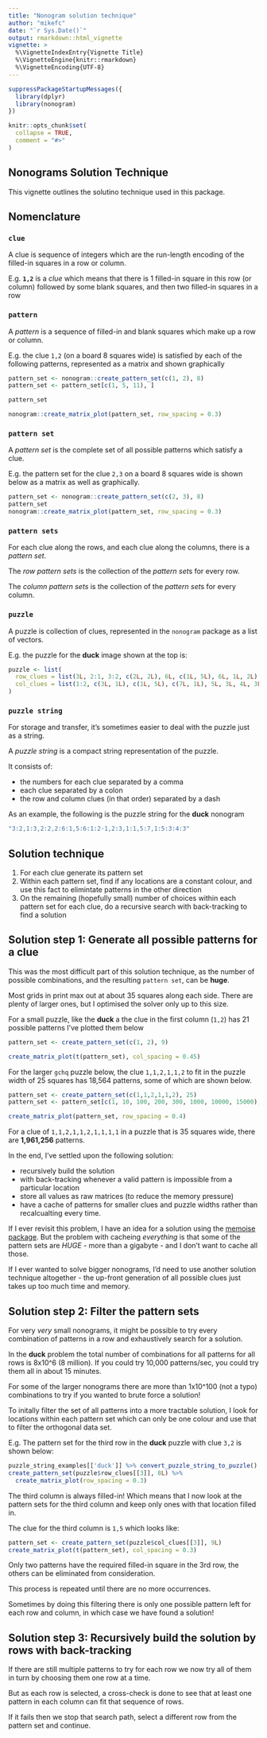 ---
title: "Nonogram solution technique"
author: "mikefc"
date: "`r Sys.Date()`"
output: rmarkdown::html_vignette
vignette: >
  %\VignetteIndexEntry{Vignette Title}
  %\VignetteEngine{knitr::rmarkdown}
  %\VignetteEncoding{UTF-8}
---

```{r setup, include = FALSE}
suppressPackageStartupMessages({
  library(dplyr)
  library(nonogram)
})

knitr::opts_chunk$set(
  collapse = TRUE,
  comment = "#>"
)
```



Nonograms Solution Technique
------------------------------------------------------------------------------

This vignette outlines the solutino technique used in this package.


Nomenclature
------------------------------------------------------------------------------


### `clue`

A clue is sequence of integers which are the run-length encoding of the filled-in 
squares in a row or column. 

E.g. **`1,2`** is a *clue* which means that there is 1 filled-in square in this row
  (or column) followed by some blank squares, and then two filled-in squares in a row
  
### `pattern`

A *pattern* is a sequence of filled-in and blank squares which make up a row or 
column.  

E.g. the clue `1,2`  (on a board 8 squares wide) is satisfied by each
of the following patterns, represented as a matrix and shown graphically

```{r echo=FALSE}
pattern_set <- nonogram::create_pattern_set(c(1, 2), 8)
pattern_set <- pattern_set[c(1, 5, 11), ]

pattern_set

nonogram::create_matrix_plot(pattern_set, row_spacing = 0.3)
```


### `pattern set`

A *pattern set* is the complete set of all possible patterns which satisfy a clue.

E.g. the pattern set for the clue `2,3` on a board 8 squares wide is shown below
as a matrix as well as graphically.

```{r echo = FALSE}
pattern_set <- nonogram::create_pattern_set(c(2, 3), 8)
pattern_set
nonogram::create_matrix_plot(pattern_set, row_spacing = 0.3)
```


### `pattern sets`

For each clue along the rows, and each clue along the columns, there is a *pattern set*.

The *row pattern sets* is the collection of the *pattern set*s for every row.

The *column pattern sets* is the collection of the *pattern set*s for every column.


### `puzzle`

A puzzle is collection of clues, represented in the `nonogram` package as a list of
vectors.

E.g. the puzzle for the **duck** image shown at the top is:

```{r eval=FALSE}
puzzle <- list(
  row_clues = list(3L, 2:1, 3:2, c(2L, 2L), 6L, c(1L, 5L), 6L, 1L, 2L), 
  col_clues = list(1:2, c(3L, 1L), c(1L, 5L), c(7L, 1L), 5L, 3L, 4L, 3L)
)
```



### `puzzle string`

For storage and transfer, it's sometimes easier to deal with the puzzle just
as a string.

A *puzzle string* is a compact string representation of the puzzle.

It consists of:

* the numbers for each clue separated by a comma
* each clue separated by a colon
* the row and column clues (in that order) separated by a dash


As an example, the following is the puzzle string for the **duck** nonogram



```{r eval=FALSE}
"3:2,1:3,2:2,2:6:1,5:6:1:2-1,2:3,1:1,5:7,1:5:3:4:3"
```




Solution technique
------------------------------------------------------------------------------

1. For each clue generate its pattern set
2. Within each pattern set, find if any locations are a constant colour, and 
   use this fact to elimintate patterns in the other direction
3. On the remaining (hopefully small) number of choices within each pattern set
   for each clue, do a recursive search with back-tracking to find a solution
   
   
Solution step 1: Generate all possible patterns for a clue
------------------------------------------------------------------------------

This was the most difficult part of this solution technique, as the number of 
possible combinations, and the resulting `pattern set`, can be **huge**.

Most grids in print max out at about 35 squares along each side.  There are plenty
of larger ones, but I optimised the solver only up to this size.  

For a small puzzle, like the **duck** a the clue in the first column (`1,2`) has
21 possible patterns I've plotted them below

```{r fig.height=3, echo=FALSE, fig.width=6}
pattern_set <- create_pattern_set(c(1, 2), 9)

create_matrix_plot(t(pattern_set), col_spacing = 0.45)
```


For the larger `gchq` puzzle below, the clue `1,1,2,1,1,2` to fit in the
puzzle width of 25 squares has 18,564 patterns, some of which are shown below.

```{r fig.height=3, echo=FALSE, fig.width=6}
pattern_set <- create_pattern_set(c(1,1,2,1,1,2), 25)
pattern_set <- pattern_set[c(1, 10, 100, 200, 300, 1000, 10000, 15000),]

create_matrix_plot(pattern_set, row_spacing = 0.4)
```


For a clue of `1,1,2,1,1,2,1,1,1,1` in a puzzle that is 35 squares wide, there 
are **1,961,256** patterns.


In the end, I've settled upon the following solution:

* recursively build the solution
* with back-tracking whenever a valid pattern is impossible from a particular location
* store all values as raw matrices (to reduce the memory pressure)
* have a cache of patterns for smaller clues and puzzle widths rather than recalcualting every time.


If I ever revisit this problem, I have an idea for a solution using the 
[memoise package](https://cran.r-project.org/package=memoise).  But the problem
with cacheing *everything* is that some of the pattern sets are *HUGE* - more than 
a gigabyte - and I don't want to cache all those.

If I ever wanted to solve bigger nonograms,
I'd need to use another solution technique altogether - the up-front generation of all
possible clues just takes up too much time and memory.


Solution step 2: Filter the pattern sets
------------------------------------------------------------------------------

For very *very* small nonograms, it might be possible to try every combination 
of patterns in a row and exhaustively search for a solution.

In the **duck** problem the total number of combinations for all patterns for all
rows is 8x10^6 (8 million).  If you could try 10,000 patterns/sec, you could 
try them all in about 15 minutes.

For some of the larger nonograms there are more than 1x10^100 (not a typo) combinations to try if you
wanted to brute force a solution!

To initally filter the set of all patterns into a more tractable solution, I 
look for locations within each pattern set which can only be one colour and use that to 
filter the orthogonal data set.


E.g. The pattern set for the third row in the **duck** puzzle with clue `3,2` is shown below:

```{r echo=FALSE, fig.height=3}
puzzle_string_examples[['duck']] %>% convert_puzzle_string_to_puzzle() -> puzzle
create_pattern_set(puzzle$row_clues[[3]], 8L) %>%
  create_matrix_plot(row_spacing = 0.3)
```

The third column is always filled-in! Which means that I now look at the pattern
sets for the third column and keep only ones with that location filled in.

The clue for the third column is `1,5` which looks like:

```{r echo=FALSE, fig.height=3}
pattern_set <- create_pattern_set(puzzle$col_clues[[3]], 9L) 
create_matrix_plot(t(pattern_set), col_spacing = 0.3)
```

Only two patterns have the required filled-in square in the 3rd row, the others
can be eliminated from consideration.

This process is repeated until there are no more occurrences.

Sometimes by doing this filtering there is only one possible pattern left for
each row and column, in which case we have found a solution!


Solution step 3: Recursively build the solution by rows with back-tracking 
------------------------------------------------------------------------------

If there are still multiple patterns to try for each row we now try all of them
in turn by choosing them one row at a time.

But as each row is selected, a cross-check is done to see that at least one 
pattern in each column can fit that sequence of rows.

If it fails then we stop that search path, select a different
row from the pattern set and continue.  

